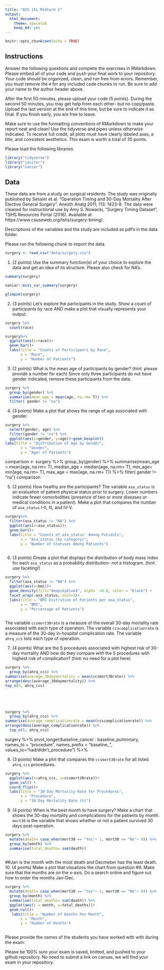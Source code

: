 ```yaml
---
title: "BIS 15L Midterm 2"
output:
  html_document: 
    theme: spacelab
    keep_md: yes
---
```


```r
knitr::opts_chunk$set(echo = TRUE)
```

## Instructions
Answer the following questions and complete the exercises in RMarkdown. Please embed all of your code and push your final work to your repository. Your code should be organized, clean, and run free from errors. Remember, you must remove the `#` for any included code chunks to run. Be sure to add your name to the author header above.  

After the first 50 minutes, please upload your code (5 points). During the second 50 minutes, you may get help from each other- but no copy/paste. Upload the last version at the end of this time, but be sure to indicate it as final. If you finish early, you are free to leave.

Make sure to use the formatting conventions of RMarkdown to make your report neat and clean! Use the tidyverse and pipes unless otherwise indicated. To receive full credit, all plots must have clearly labeled axes, a title, and consistent aesthetics. This exam is worth a total of 35 points. 

Please load the following libraries.
```r
library("tidyverse")
library("janitor")
library("naniar")
```

## Data
These data are from a study on surgical residents. The study was originally published by Sessier et al. “Operation Timing and 30-Day Mortality After Elective General Surgery”. Anesth Analg 2011; 113: 1423-8. The data were cleaned for instructional use by Amy S. Nowacki, “Surgery Timing Dataset”, TSHS Resources Portal (2016). Available at https://www.causeweb.org/tshs/surgery-timing/.

Descriptions of the variables and the study are included as pdf's in the data folder.  

Please run the following chunk to import the data.
```r
surgery <- read_csv("data/surgery.csv")
```

1. (2 points) Use the summary function(s) of your choice to explore the data and get an idea of its structure. Please also check for NA's.
```r
summary(surgery)
```
```r
naniar::miss_var_summary(surgery)

```
```r
glimpse(surgery)
```


2. (3 points) Let's explore the participants in the study. Show a count of participants by race AND make a plot that visually represents your output.
```r
surgery %>%
  count(race)
```
```r
surgery%>% 
  ggplot(aes(x=race))+
  geom_bar()+
  labs(title = "Counts of Participants by Race",
       x = "Race",
       y = "Number of Patients")

```


3. (2 points) What is the mean age of participants by gender? (hint: please provide a number for each) Since only three participants do not have gender indicated, remove these participants from the data.
```r
surgery %>% 
  group_by(gender) %>% 
  summarise(mean_age = mean(age, na.rm= T)) %>% 
  filter( gender != "na")

```
4. (3 points) Make a plot that shows the range of age associated with gender.
```r
surgery %>% 
  select(gender, age) %>% 
  filter(gender != "na") %>% 
  ggplot(aes(x=gender, y=age))+geom_boxplot()
labs(title = "Distribution of Age by Gender",
       x = "Gender",
       y = "Ager of Patients")


```

comparison <- surgery %>% 
  group_by(gender) %>% 
  summarise(mean_age = mean(age, na.rm= T), median_age = median(age, na.rm= T), min_age= min(age, na.rm= T), max_age = max(age, na.rm= T)) %>% 
  filter( gender != "na")
comparison


5. (2 points) How healthy are the participants? The variable `asa_status` is an evaluation of patient physical status prior to surgery. Lower numbers indicate fewer comorbidities (presence of two or more diseases or medical conditions in a patient). Make a plot that compares the number of `asa_status` I-II, III, and IV-V.
```r
surgery%>% 
  filter(asa_status != "NA") %>% 
  ggplot(aes(x=asa_status))+
  geom_bar()+
  labs(title = "Counts of asa_status' Among Patients",
       x = "Asa_status (by category)",
       y = "Number of Statuses Among Patients")
  
```

6. (3 points) Create a plot that displays the distribution of body mass index for each `asa_status` as a probability distribution- not a histogram. (hint: use faceting!)
```r
surgery %>% 
  filter(asa_status != "NA") %>% 
  ggplot(aes(x=bmi))+ 
  geom_density(fill="deepskyblue4", alpha  =0.8, color = "black") + 
  facet_wrap(~asa_status, ncol=3)+
  labs(title = "BMI Distrution of Patients per asa_status",
       x = "BMI",
       y = "Percentage of Patients")
      
```

The variable `ccsmort30rate` is a measure of the overall 30-day mortality rate associated with each type of operation. The variable `ccscomplicationrate` is a measure of the 30-day in-hospital complication rate. The variable `ahrq_ccs` lists each type of operation.  

7. (4 points) What are the 5 procedures associated with highest risk of 30-day mortality AND how do they compare with the 5 procedures with highest risk of complication? (hint: no need for a plot here)
```r
surgery %>% 
  group_by(ahrq_ccs) %>% 
summarise(average_30daymortality = mean(ccsmort30rate)) %>% 
arrange(desc(average_30daymortality)) %>% 
top_n(5, ahrq_ccs)



  
```

```r
surgery %>% 
  group_by(ahrq_ccs) %>% 
summarise(average_complicationrate = mean(ccscomplicationrate)) %>% 
arrange(desc(average_complicationrate)) %>% 
  top_n(5, ahrq_ccs)


```


surgery %>% 
    pivot_longer(baseline_cancer : baseline_pulmonary,
               names_to = "procedure", 
               names_prefix = "baseline_",
               values_to="had/didn't_procedure") %>% 
               
8. (3 points) Make a plot that compares the `ccsmort30rate` for all listed `ahrq_ccs` procedures.
```r
surgery %>% 
  ggplot(aes(x=ahrq_ccs, y=ccsmort30rate))+ 
  geom_col() + 
  coord_flip()+
  labs(title = "30 Day Mortality Rate for Procedures",
       x = "Procedure",
       y = "30 Day Mortality Rate (%)")
```

9. (4 points) When is the best month to have surgery? Make a chart that shows the 30-day mortality and complications for the patients by month. `mort30` is the variable that shows whether or not a patient survived 30 days post-operation.
```r
surgery %>% 
  mutate(death= case_when(mort30 == "Yes"~ 1, mort30 == "No"~ 0)) %>% 
  group_by(month) %>% 
  summarise(total_deaths= sum(death))
  

```
##Jan is the month with the most death and Decmeber has the least death. 
10. (4 points) Make a plot that visualizes the chart from question #9. Make sure that the months are on the x-axis. Do a search online and figure out how to order the months Jan-Dec.
```r
surgery %>% 
  mutate(death= case_when(mort30 == "Yes"~ 1, mort30 == "No"~ 0)) %>% 
  group_by(month) %>% 
  summarise(total_deaths= sum(death)) %>% 
  ggplot(aes(x = month, y=total_deaths))+
  geom_col()+
   labs(title = "Number of Deaths Per Month",
       x = "Month",
       y = "Number of Deaths")
  
```



Please provide the names of the students you have worked with with during the exam:

Please be 100% sure your exam is saved, knitted, and pushed to your github repository. No need to submit a link on canvas, we will find your exam in your repository.